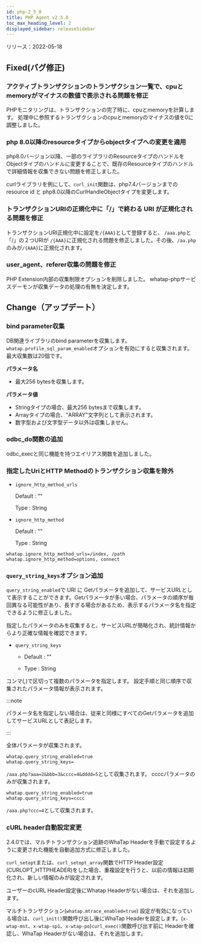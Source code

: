 ```yaml
---
id: php-2_5_0
title: PHP Agent v2.5.0
toc_max_heading_level: 2
displayed_sidebar: releaseSidebar
---
```



リリース：2022-05-18

## Fixed(バグ修正)

### アクティブトランザクションのトランザクション一覧で、cpuとmemoryがマイナスの数値で表示される問題を修正

PHPモニタリングは、トランザクションの完了時に、cpuとmemoryを計算します。 処理中に参照するトランザクションのcpuとmemoryのマイナスの値を0に調整しました。

### php 8.0以降のresourceタイプからobjectタイプへの変更を適用

php8.0バージョン以降、一部のライブラリのResourceタイプのハンドルをObjectタイプのハンドルに変更することで、既存のResourceタイプのハンドルで詳細情報を収集できない問題を修正しました。 

curlライブラリを例にして、`curl_init`関数は、php7.4バージョンまでの resource id と php8.0以降のCurlHandleObjectタイプを変更します。 

### トランザクションURIの正規化中に「/」で終わる URI が正規化される問題を修正

トランザクションURI正規化中に設定を`/{AAA}`として登録すると、 `/aaa.php`と「/」の２つURIが `/{AAA}`に正規化される問題を修正しました。その後、`/aa.php`のみが`/{AAA}`に正規化されます。

### user_agent、referer収集の問題を修正

PHP Extension内部の収集制限オプションを削除しました。 whatap-phpサービスデーモンが収集データの処理の有無を決定します。

## Change（アップデート）

### bind parameter収集

DB関連ライブラリのbind parameterを収集します。`whatap.profile_sql_param_enabled`オプションを有効にすると収集されます。 最大収集数は20個です。 

**パラメータ名**

- 最大256 bytesを収集します。 

**パラメータ値**

- Stringタイプの場合、最大256 bytesまで収集します。
- Arrayタイプの場合、"ARRAY"文字列として表示されます。 
- 数字型および文字型データ以外は収集しません。 

### odbc_do関数の追加

odbc_execと同じ機能を持つエイリアス関数を追加しました。 

### 指定したUriとHTTP Methodのトランザクション収集を除外

- `ignore_http_method_urls`

  Default : ""  

  Type : String

- `ignore_http_method`

  Default : ""

  Type : String

```
whatap.ignore_http_method_urls=/index, /path
whatap.ignore_http_method=options, connect
```

### `query_string_keys`オプション追加

`query_string_enabled`で URI に Getパラメータを追加して、サービスURLとして表示することができます。Getパラメータが多い場合、パラメータの順序が毎回異なる可能性があり、長すぎる場合があるため、表示するパラメータ名を指定できるように修正しました。

指定したパラメータのみを収集すると、サービスURLが簡略化され、統計情報からより正確な情報を確認できます。

- `query_string_keys`

  - Default : ""

  - Type : String

コンマ(,)で区切って複数のパラメータを指定します。 設定手順と同じ順序で収集されたパラメータ情報が表示されます。 

:::note

パラメータ名を指定しない場合は、従来と同様にすべてのGetパラメータを追加してサービスURLとして表記します。

:::

全体パラメータが収集されます。 

```
whatap.query_string_enabled=true
whatap.query_string_keys=
```

`/aaa.php?aaa=2&bbb=3&cccc=4&dddd=5`として収集されます。 ccccパラメータのみが収集されます。 

```
whatap.query_string_enabled=true
whatap.query_string_keys=cccc
```

`/aaa.php?ccc=4`として収集されます。 

### cURL header自動設定変更

2.4.0では、マルチトランザクション追跡のWhaTap Headerを手動で設定するように変更された機能を自動追加方式に修正しました。 

`curl_setopt`または、`curl_setopt_array`関数でHTTP Header設定(CURLOPT_HTTPHEADER)をした場合、重複設定を行うと、以前の情報は初期化され、新しい情報のみが設定されます。

ユーザーのcURL Header設定後にWhatap Headerがない場合は、それを追加します。 

マルチトランザクション(`whatap.mtrace_enabled=true`) 設定が有効になっている場合は、`curl_init()`関数呼び出し後にWhaTap Headerを設定します。(`x-wtap-mst`、`x-wtap-sp1`、`x-wtap-po`)`curl_exec()`関数呼び出す前に Headerを確認し、WhaTap Headerがない場合は、それを追加します。
